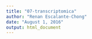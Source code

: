 ```yaml
---
title: "07-transcriptomica"
author: "Renan Escalante-Chong"
date: "August 1, 2016"
output: html_document
---
```



